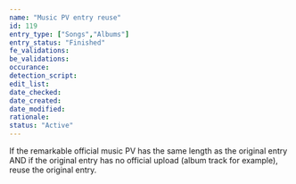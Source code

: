 ```yaml
---
name: "Music PV entry reuse"
id: 119
entry_type: ["Songs","Albums"]
entry_status: "Finished"
fe_validations:
be_validations:
occurance:
detection_script:
edit_list:
date_checked:
date_created:
date_modified:
rationale:
status: "Active"
---
```

If the remarkable official music PV has the same length as the original entry AND if the original entry has no official upload (album track for example), reuse the original entry.